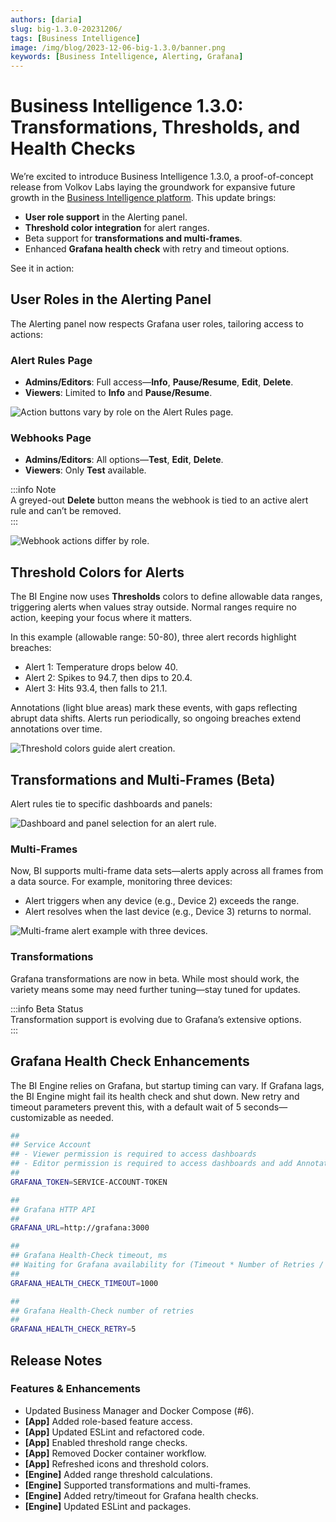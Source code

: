 ```yaml
---
authors: [daria]
slug: big-1.3.0-20231206/
tags: [Business Intelligence]
image: /img/blog/2023-12-06-big-1.3.0/banner.png
keywords: [Business Intelligence, Alerting, Grafana]
---
```



# Business Intelligence 1.3.0: Transformations, Thresholds, and Health Checks

We’re excited to introduce Business Intelligence 1.3.0, a proof-of-concept release from Volkov Labs laying the groundwork for expansive future growth in the [Business Intelligence platform](/big/). This update brings:

- **User role support** in the Alerting panel.
- **Threshold color integration** for alert ranges.
- Beta support for **transformations and multi-frames**.
- Enhanced **Grafana health check** with retry and timeout options.

See it in action:

<Shorts id="mAdwQ32SmMc" title="Business Intelligence 1.3.0 for Grafana" />

## User Roles in the Alerting Panel

The Alerting panel now respects Grafana user roles, tailoring access to actions:

### Alert Rules Page

- **Admins/Editors**: Full access—**Info**, **Pause/Resume**, **Edit**, **Delete**.
- **Viewers**: Limited to **Info** and **Pause/Resume**.

<Image
  title="Action buttons vary by role on the Alert Rules page."
  src="/img/blog/2023-12-06-big-1.3.0/roles.png"
/>

### Webhooks Page

- **Admins/Editors**: All options—**Test**, **Edit**, **Delete**.
- **Viewers**: Only **Test** available.

:::info Note  
A greyed-out **Delete** button means the webhook is tied to an active alert rule and can’t be removed.  
:::

<Image
  title="Webhook actions differ by role."
  src="/img/blog/2023-12-06-big-1.3.0/roles-hooks.png"
/>

## Threshold Colors for Alerts

The BI Engine now uses **Thresholds** colors to define allowable data ranges, triggering alerts when values stray outside. Normal ranges require no action, keeping your focus where it matters.

In this example (allowable range: 50-80), three alert records highlight breaches:

- Alert 1: Temperature drops below 40.
- Alert 2: Spikes to 94.7, then dips to 20.4.
- Alert 3: Hits 93.4, then falls to 21.1.

Annotations (light blue areas) mark these events, with gaps reflecting abrupt data shifts. Alerts run periodically, so ongoing breaches extend annotations over time.

<Image
  title="Threshold colors guide alert creation."
  src="/img/blog/2023-12-06-big-1.3.0/thresh-color.png"
/>

## Transformations and Multi-Frames (Beta)

Alert rules tie to specific dashboards and panels:

<Image
  title="Dashboard and panel selection for an alert rule."
  src="/img/blog/2023-12-06-big-1.3.0/dash-panel.png"
/>

### Multi-Frames

Now, BI supports multi-frame data sets—alerts apply across all frames from a data source. For example, monitoring three devices:

- Alert triggers when any device (e.g., Device 2) exceeds the range.
- Alert resolves when the last device (e.g., Device 3) returns to normal.

<Image
  title="Multi-frame alert example with three devices."
  src="/img/blog/2023-12-06-big-1.3.0/multi-frame.png"
/>

### Transformations

Grafana transformations are now in beta. While most should work, the variety means some may need further tuning—stay tuned for updates.

:::info Beta Status  
Transformation support is evolving due to Grafana’s extensive options.  
:::

## Grafana Health Check Enhancements

The BI Engine relies on Grafana, but startup timing can vary. If Grafana lags, the BI Engine might fail its health check and shut down. New retry and timeout parameters prevent this, with a default wait of 5 seconds—customizable as needed.

```sh
##
## Service Account
## - Viewer permission is required to access dashboards
## - Editor permission is required to access dashboards and add Annotations
##
GRAFANA_TOKEN=SERVICE-ACCOUNT-TOKEN

##
## Grafana HTTP API
##
GRAFANA_URL=http://grafana:3000

##
## Grafana Health-Check timeout, ms
## Waiting for Grafana availability for (Timeout * Number of Retries / 1000 ) seconds
##
GRAFANA_HEALTH_CHECK_TIMEOUT=1000

##
## Grafana Health-Check number of retries
##
GRAFANA_HEALTH_CHECK_RETRY=5
```

<GettingStarted />

## Release Notes

### Features & Enhancements

- Updated Business Manager and Docker Compose (#6).
- **[App]** Added role-based feature access.
- **[App]** Updated ESLint and refactored code.
- **[App]** Enabled threshold range checks.
- **[App]** Removed Docker container workflow.
- **[App]** Refreshed icons and threshold colors.
- **[Engine]** Added range threshold calculations.
- **[Engine]** Supported transformations and multi-frames.
- **[Engine]** Added retry/timeout for Grafana health checks.
- **[Engine]** Updated ESLint and packages.

<Feedback />
